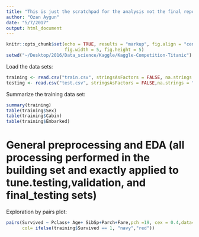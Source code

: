 ```yaml
---
title: "This is just the scratchpad for the analysis not the final report"
author: "Ozan Aygun"
date: "5/7/2017"
output: html_document
---
```


```r
knitr::opts_chunk$set(echo = TRUE, results = "markup", fig.align = "center",
                      fig.width = 5, fig.height = 5)
setwd("~/Desktop/2016/Data_science/Kaggle/Kaggle-Competition-Titanic")
```

Load the data sets:

```r
training <- read.csv("train.csv", stringsAsFactors = FALSE, na.strings = "")
testing <- read.csv("test.csv", stringsAsFactors = FALSE,na.strings = "")
```

Summarize the training data set:
```r
summary(training)
table(training$Sex)
table(training$Cabin)
table(training$Embarked)
```


# General preprocessing and EDA (all processing performed in the building set and exactly applied to tune.testing,validation, and final_testing sets)

Exploration by pairs plot:

```r
pairs(Survived ~ Pclass+ Age+ SibSp+Parch+Fare,pch =19, cex = 0.4,data=training,
      col= ifelse(training$Survived == 1, "navy","red"))
```

